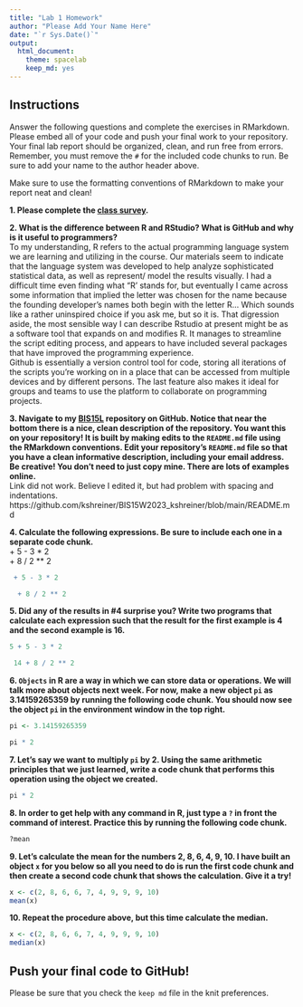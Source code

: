 ```yaml
---
title: "Lab 1 Homework"
author: "Please Add Your Name Here"
date: "`r Sys.Date()`"
output:
  html_document: 
    theme: spacelab
    keep_md: yes
---
```


## Instructions
Answer the following questions and complete the exercises in RMarkdown. Please embed all of your code and push your final work to your repository. Your final lab report should be organized, clean, and run free from errors. Remember, you must remove the `#` for the included code chunks to run. Be sure to add your name to the author header above.  

Make sure to use the formatting conventions of RMarkdown to make your report neat and clean!  

**1. Please complete the [class survey](https://forms.gle/8t9FZSBjgvFjzr4MA).**  

**2. What is the difference between R and RStudio? What is GitHub and why is it useful to programmers?**  
To my understanding, R refers to the actual programming language system we are learning and utilizing in the course. Our materials seem to indicate that the language system was developed to help analyze sophisticated statistical data, as well as represent/ model the results visually. 
I had a difficult time even finding what "R' stands for, but eventually I came across some information that implied the letter was chosen for the name because the founding developer's names both begin with the letter R... Which sounds like a rather uninspired choice if you ask me, but so it is. 
That digression aside, the most sensible way I can describe Rstudio at present might be as a software tool that expands on and modifies R. It manages to streamline the script editing process, and appears to have included several packages that have improved the programming experience.  
Github is essentially a version control tool for code, storing all iterations of the scripts you're working on in a place that can be accessed from multiple devices and by different persons. The last feature also makes it ideal for groups and teams to use the platform to collaborate on programming projects.

**3. Navigate to my [BIS15L](https://github.com/jmledford3115/BIS15LW2023_jledford) repository on GitHub. Notice that near the bottom there is a nice, clean description of the repository. You want this on your repository! It is built by making edits to the `README.md` file using the RMarkdown conventions. Edit your repository's `README.md` file so that you have a clean informative description, including your email address. Be creative! You don't need to just copy mine. There are lots of examples online.**  
Link did not work. Believe I edited it, but had problem with spacing and indentations.
https://github.com/kshreiner/BIS15W2023_kshreiner/blob/main/README.md

**4. Calculate the following expressions. Be sure to include each one in a separate code chunk.**  
  + 5 - 3 * 2  
  + 8 / 2 ** 2  
```r
 + 5 - 3 * 2  
```
```r
  + 8 / 2 ** 2  
```

**5. Did any of the results in #4 surprise you? Write two programs that calculate each expression such that the result for the first example is 4 and the second example is 16.**    
```r
5 + 5 - 3 * 2  
```
```r
 14 + 8 / 2 ** 2 
```
**6. `Objects` in R are a way in which we can store data or operations. We will talk more about objects next week. For now, make a new object `pi` as 3.14159265359 by running the following code chunk. You should now see the object `pi` in the environment window in the top right.**  
```r
pi <- 3.14159265359
```
```r
pi * 2
```

**7. Let's say we want to multiply `pi` by 2. Using the same arithmetic principles that we just learned, write a code chunk that performs this operation using the object we created.**  
```r
pi * 2
```

**8. In order to get help with any command in R, just type a `?` in front the command of interest. Practice this by running the following code chunk.**  
```r
?mean
```

**9. Let's calculate the mean for the numbers 2, 8, 6, 4, 9, 10. I have built an object `x` for you below so all you need to do is run the first code chunk and then create a second code chunk that shows the calculation. Give it a try!**  
```r
x <- c(2, 8, 6, 6, 7, 4, 9, 9, 9, 10)
mean(x)
```


**10. Repeat the procedure above, but this time calculate the median.**  
```r
x <- c(2, 8, 6, 6, 7, 4, 9, 9, 9, 10)
median(x)
```

## Push your final code to GitHub!
Please be sure that you check the `keep md` file in the knit preferences.  